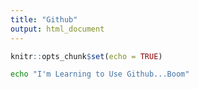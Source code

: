 ```yaml
---
title: "Github"
output: html_document
---
```


```r
knitr::opts_chunk$set(echo = TRUE)
```

```bash
echo "I'm Learning to Use Github...Boom"
```

